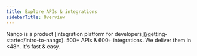 ```yaml
---
title: Explore APIs & integrations
sidebarTitle: Overview
---
```


<Info>
Nango is a product [integration platform for developers](/getting-started/intro-to-nango).
</Info>

<CardGroup cols={1}>
<Card title="All APIs & integrations" icon="list" href="https://www.nango.dev/api-integrations">
500+ APIs & 600+ integrations.
</Card>
<Card title="Request or contribute a new API" icon="circle-question" href="/guides/api-authorization/new-api-support">
We deliver them in &lt;48h.
</Card>
<Card title="Build custom integrations" icon="heart" href="/guides/custom-integrations/overview">
It's fast & easy.
</Card>
</CardGroup>